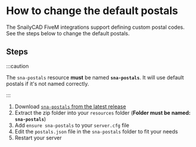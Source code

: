 # How to change the default postals

The SnailyCAD FiveM integrations support defining custom postal codes. See the steps below to change the default postals.

## Steps

:::caution

The `sna-postals` resource **must** be named **`sna-postals`**. It will use default postals if it's not named correctly.

:::

1. Download [`sna-postals` from the latest release](https://github.com/SnailyCAD/fivem-integrations/releases)
2. Extract the zip folder into your `resources` folder (**Folder must be named: `sna-postals`**)
3. Add `ensure sna-postals` to your `server.cfg` file
4. Edit the `postals.json` file in the `sna-postals` folder to fit your needs
5. Restart your server

